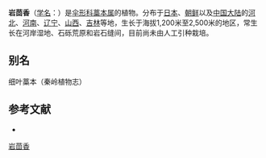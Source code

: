 {{NoteTA|G1=LS}}
{{Speciesbox
| name = 岩茴香
| status = 
| status_system = 
| image = 
| genus = Ligusticum
| species = tachiroei
| authority = (Franch. et Sav.) Hiroe et Constance
}}

'''岩茴香'''（[[学名|学名]]：{{lang|la|''Ligusticum tachiroei''}}）是[[伞形科|伞形科]][[藁本属|藁本属]]的植物。分布于[[日本|日本]]、[[朝鲜|朝鲜]]以及[[中国大陆|中国大陆]]的[[河北|河北]]、[[河南|河南]]、[[辽宁|辽宁]]、[[山西|山西]]、[[吉林|吉林]]等地，生长于海拔1,200米至2,500米的地区，常生长在河岸湿地、石砾荒原和岩石缝间，目前尚未由人工引种栽培。

== 别名 ==
细叶藁本（秦岭植物志）

== 参考文献 ==
<div class="references-small">
* {{cite web| url =http://www.bioinfo.cn/db05/KmzwSpecies.php?action=view&id=29884| title =岩茴香| work =《中国高等植物数据库全库》| publisher =中国科学院微生物研究所| author =昆明植物研究所| accessdate =2009-02-26| deadurl =yes| archiveurl =https://web.archive.org/web/20160305075101/http://www.bioinfo.cn/db05/KmzwSpecies.php?action=view&id=29884| archivedate =2016-03-05}}
</div>
{{Taxonbar|from=Q11049740}}

[[Category:藁本属|岩茴香]]


{{Apiales-stub}}